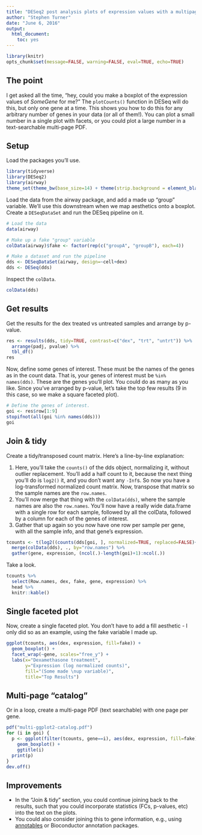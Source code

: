 ```yaml
---
title: "DESeq2 post analysis plots of expression values with a multipage PDF catalog"
author: "Stephen Turner"
date: "June 6, 2016"
output: 
  html_document: 
    toc: yes
---
```


```r
library(knitr)
opts_chunk$set(message=FALSE, warning=FALSE, eval=TRUE, echo=TRUE)
```

## The point

I get asked all the time, "hey, could you make a boxplot of the expression values of _SomeGene_ for me?" The `plotCounts()` function in DESeq will do this, but only one gene at a time. This shows you how to do this for any arbitrary number of genes in your data (or all of them!). You can plot a small number in a single plot with facets, or you could plot a large number in a text-searchable multi-page PDF.

## Setup

Load the packages you'll use.

```r
library(tidyverse)
library(DESeq2)
library(airway)
theme_set(theme_bw(base_size=14) + theme(strip.background = element_blank()))
```

Load the data from the airway package, and add a made up "group" variable. We'll use this downstream when we map aesthetics onto a boxplot. Create a `DESeqDataSet` and run the DESeq pipeline on it.

```r
# Load the data
data(airway)

# Make up a fake "group" variable
colData(airway)$fake <- factor(rep(c("groupA", "groupB"), each=4))

# Make a dataset and run the pipeline
dds <- DESeqDataSet(airway, design=~cell+dex)
dds <- DESeq(dds)
```

Inspect the `colData`.

```r
colData(dds)
```

## Get results

Get the results for the dex treated vs untreated samples and arrange by p-value.

```r
res <- results(dds, tidy=TRUE, contrast=c("dex", "trt", "untrt")) %>%
  arrange(padj, pvalue) %>%
  tbl_df()
res
```

Now, define some genes of interest. These must be the names of the genes as in the count data. That is, your genes of interest must be `%in% names(dds)`. These are the genes you'll plot. You could do as many as you like. Since you've arranged by p-value, let's take the top few results (9 in this case, so we make a square faceted plot).

```r
# Define the genes of interest.
goi <- res$row[1:9]
stopifnot(all(goi %in% names(dds)))
goi
```

## Join & tidy

Create a tidy/transposed count matrix. Here's a line-by-line explanation: 

1. Here, you'll take the `counts()` of the dds object, normalizing it, without outlier replacement. You'll add a half count to it, because the next thing you'll do is `log2()` it, and you don't want any `-Inf`s. So now you have a log-transformed normalized count matrix. Now, transpose that matrix so the sample names are the `row.names`. 
2. You'll now merge that thing with the `colData(dds)`, where the sample names are also the `row.names`. You'll now have a really wide data.frame with a single row for each sample, followed by all the colData, followed by a column for each of the genes of interest.
3. Gather that up again so you now have one row per sample per gene, with all the sample info, and that gene's expression.

```r
tcounts <- t(log2((counts(dds[goi, ], normalized=TRUE, replaced=FALSE)+.5))) %>%
  merge(colData(dds), ., by="row.names") %>%
  gather(gene, expression, (ncol(.)-length(goi)+1):ncol(.))
```

Take a look. 

```r
tcounts %>% 
  select(Row.names, dex, fake, gene, expression) %>% 
  head %>% 
  knitr::kable()
```

## Single faceted plot

Now, create a single faceted plot. You don't have to add a fill aesthetic - I only did so as an example, using the fake variable I made up.

```r
ggplot(tcounts, aes(dex, expression, fill=fake)) + 
  geom_boxplot() + 
  facet_wrap(~gene, scales="free_y") + 
  labs(x="Dexamethasone treatment", 
       y="Expression (log normalized counts)", 
       fill="(Some made \nup variable)", 
       title="Top Results")
```

## Multi-page "catalog"

Or in a loop, create a multi-page PDF (text searchable) with one page per gene.

```r
pdf("multi-ggplot2-catalog.pdf")
for (i in goi) {
  p <- ggplot(filter(tcounts, gene==i), aes(dex, expression, fill=fake)) + 
    geom_boxplot() + 
    ggtitle(i)
  print(p)
}
dev.off()
```

## Improvements

- In the "Join & tidy" section, you could continue joining back to the results, such that you could incorporate statistics (FCs, p-values, etc) into the text on the plots. 
- You could also consider joining this to gene information, e.g., using [annotables](https://github.com/stephenturner/annotables) or Bioconductor annotation packages.
